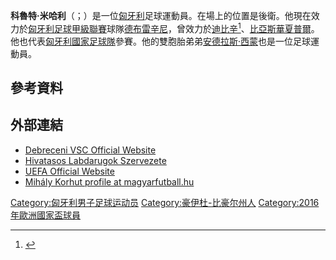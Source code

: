 {{Infobox football biography
| name = 科魯特·米哈利 <br/>Mihály Korhut
| fullname = Mihály Korhut
| height = 1.81 m
| birth_date = {{Birth date and age|df=yes|1988|12|01}}
| birth_place = [[匈牙利|匈牙利]][[米什科爾茨|米什科爾茨]]
| currentclub = [[德布雷辛尼VSC|德布雷辛尼]]
| clubnumber = 69
| position = [[左後衛|左後衛]]
| youthyears1 = 2003–2005
| youthclubs1 = Monori Sportszolgáltató
| youthyears2 = 2005–2006
| youthclubs2 = [[德布雷辛尼VSC|德布雷辛尼]]
| years1 = 2007–2016
| clubs1 = [[德布雷辛尼VSC|德布雷辛尼]]
| caps1 = 152
| goals1 = 7
| years2 = 2007–2008
| clubs2 = → 萊塔韋爾泰什 (外借)
| caps2 = 38
| goals2 = 14
| years3 = 2008–2010
| clubs3 =  → [[德布雷辛尼VSC|德布雷辛尼B隊]]
| caps3 = 69
| goals3 = 4
| years4 = 2011
| clubs4 = → [[考波斯堡足球俱樂部|卡柏斯華]] (外借)
| caps4 = 10
| goals4 = 0
| years5 = 2013
| clubs5 = → [[德布雷辛尼VSC|德布雷辛尼B隊]]
| caps5 = 2
| goals5 = 1
| years6 = 2016–2019
| clubs6 = [[比亞斯華夏普爾足球會|比亞斯華夏普爾]]
| caps6 = 41
| goals6 = 1
| years7 = 2019–2020
| clubs7 = [[阿瑞斯足球俱樂部|阿里斯]]
| caps7 = 42
| goals7 = 2
| years8 = 2020–
| clubs8 = [[德布雷辛尼VSC|德布雷辛尼]]
| caps8 = 32
| goals8 = 2
| club-update = 2021年12月19日
| nationalyears1 = 2014–
| nationalteam1 = [[匈牙利國家足球隊|匈牙利]]
| nationalcaps1 = 22
| nationalgoals1 = 1
| nationalteam-update = 2020年7月14日 (UTC)
}}

'''科魯特·米哈利'''（{{lang-hu|Korhut Mihály}}；{{bd|1988年|12月1日}}）是一位[[匈牙利|匈牙利]]足球運動員。在場上的位置是後衛。他現在效力於[[匈牙利足球甲級聯賽|匈牙利足球甲級聯賽]]球隊[[德布雷辛尼VSC|德布雷辛尼]]，曾效力於[[德布雷辛尼VSC|迪比辛]]<ref>{{cite web|url=http://www.uefa.com/memberassociations/association=hun/news/newsid=1792219.html|title=Debrecen lift cup after shoot-out success|publisher=UEFA.com|date=2 May 2012|accessdate=2 May 2012|archive-date=2015-10-06|archive-url=https://web.archive.org/web/20151006210452/http://www.uefa.com/memberassociations/association=hun/news/newsid=1792219.html|dead-url=no}}</ref>、[[比亞斯華夏普爾足球會|比亞斯華夏普爾]]。他也代表[[匈牙利國家足球隊|匈牙利國家足球隊]]參賽。他的雙胞胎弟弟[[安德拉斯·西蒙|安德拉斯·西蒙]]也是一位足球運動員。

==參考資料==
{{Reflist}}

==外部連結==
*[http://www.dvsc.hu/Lapok/jatekosok_hu_nb2_d.aspx?nb2pid=22 Debreceni VSC Official Website]
*[http://www.hlsz.hu/index.php?WG_NODE=WebHlszJatekos&WG_OID=hPLf_aa8d0d9 Hivatasos Labdarugok Szervezete]
*[http://www.uefa.com/footballeurope/club=52958/competition=1/index.html UEFA Official Website]
*[http://www.magyarfutball.hu/hu/szemelyek/adatlap/7854/korhut_mihaly Mihály Korhut profile at magyarfutball.hu]

{{2016年歐洲國家盃匈牙利參賽名單}}
{{DEFAULTSORT: Korhut Mihály}}
[[Category:匈牙利男子足球运动员|Category:匈牙利男子足球运动员]]
[[Category:豪伊杜-比豪尔州人|Category:豪伊杜-比豪尔州人]]
[[Category:2016年歐洲國家盃球員|Category:2016年歐洲國家盃球員]]